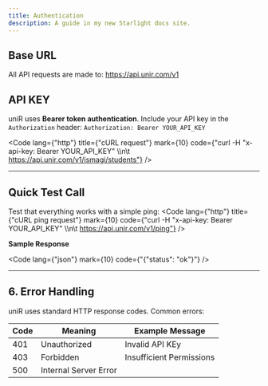 ```yaml
---
title: Authentication
description: A guide in my new Starlight docs site.
---
```


##  Base URL
All API requests are made to: https://api.unir.com/v1


## API KEY

uniR uses **Bearer token authentication**. Include your API key in the `Authorization` header:
`Authorization: Bearer YOUR_API_KEY`


<Code lang={"http"} title={"cURL request"}
      mark={10}
      code={"curl -H \"x-api-key: Bearer YOUR_API_KEY\" \\\n\t https://api.unir.com/v1/ismagi/students"}
/>

---

## Quick Test Call

Test that everything works with a simple ping:
<Code lang={"http"} title={"cURL ping request"}
      mark={10}
      code={"curl -H \"x-api-key: Bearer YOUR_API_KEY\" \\\n\t https://api.unir.com/v1/ping"}
/>

**Sample Response**

<Code lang={"json"}
      mark={10}
      code={"{\"status\": \"ok\"}"}
/>

---

## 6. Error Handling

uniR uses standard HTTP response codes. Common errors:

| Code | Meaning               | Example Message          |
|------|-----------------------|--------------------------|
| 401  | Unauthorized          | Invalid API KEy          |
| 403  | Forbidden             | Insufficient Permissions |
| 500  | Internal Server Error |                          |

